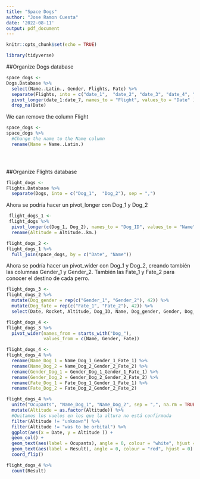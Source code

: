 ```yaml
---
title: "Space Dogs"
author: "Jose Ramon Cuesta"
date: '2022-08-11'
output: pdf_document
---
```


```r
knitr::opts_chunk$set(echo = TRUE)
```

```r
library(tidyverse)
```


##Organize Dogs database
```r
space_dogs <- 
Dogs.Database %>% 
  select(Name..Latin., Gender, Flights, Fate) %>% 
  separate(Flights, into = c("date_1",  "date_2", "date_3", "date_4", "date_5", "date_6", "date_7"), sep = ",") %>% 
  pivot_longer(date_1:date_7, names_to = "Flight", values_to = "Date" ) %>% 
  drop_na(Date)
```
We can remove the column Flight
```r
space_dogs <- 
space_dogs %>% 
  #Change the name to the Name column
  rename(Name = Name..Latin.) 


  
```


##Organize Flights database
```r
flight_dogs <- 
Flights.Database %>% 
  separate(Dogs, into = c("Dog_1",  "Dog_2"), sep = ",")
```

Ahora se podría hacer un pivot_longer con Dog_1 y Dog_2
```r
 flight_dogs_1 <- 
 flight_dogs %>% 
  pivot_longer(c(Dog_1, Dog_2), names_to = "Dog_ID", values_to = "Name") %>% 
  rename(Altitude = Altitude..km.)
```

```r
flight_dogs_2 <- 
flight_dogs_1 %>% 
  full_join(space_dogs, by = c("Date", "Name"))
```

Ahora se podría hacer un pivot_wider con Dog_1 y Dog_2, creando también las columnas Gender_1 y Gender_2. También las Fate_1 y Fate_2 para conocer el destino de cada perro.
```r
flight_dogs_3 <- 
flight_dogs_2 %>% 
  mutate(Dog_gender = rep(c("Gender_1", "Gender_2"), 42)) %>% 
  mutate(Dog_fate = rep(c("Fate_1", "Fate_2"), 42)) %>% 
  select(Date, Rocket, Altitude, Dog_ID, Name, Dog_gender, Gender, Dog_fate, Fate, Result, Notes)
```

```r
flight_dogs_4 <- 
flight_dogs_3 %>% 
  pivot_wider(names_from = starts_with("Dog_"), 
              values_from = c(Name, Gender, Fate))
```

```r
flight_dogs_4 <- 
flight_dogs_4 %>% 
  rename(Name_Dog_1 = Name_Dog_1_Gender_1_Fate_1) %>% 
  rename(Name_Dog_2 = Name_Dog_2_Gender_2_Fate_2) %>% 
  rename(Gender_Dog_1 = Gender_Dog_1_Gender_1_Fate_1) %>% 
  rename(Gender_Dog_2 = Gender_Dog_2_Gender_2_Fate_2) %>% 
  rename(Fate_Dog_1 = Fate_Dog_1_Gender_1_Fate_1) %>% 
  rename(Fate_Dog_2 = Fate_Dog_2_Gender_2_Fate_2)
```

```r
flight_dogs_4 %>% 
  unite("Ocupants", "Name_Dog_1", "Name_Dog_2", sep = ",", na.rm = TRUE) %>% 
  mutate(Altitude = as.factor(Altitude)) %>%
  #Quitamos los vuelos en los que la altura no está confirmada
  filter(Altitude != "unknown") %>% 
  filter(Altitude != "was to be orbital") %>% 
  ggplot(aes(x = Date, y = Altitude )) + 
  geom_col() +
  geom_text(aes(label = Ocupants), angle = 0, colour = "white", hjust = 0.9) +
  geom_text(aes(label = Result), angle = 0, colour = "red", hjust = 0) +
  coord_flip()
```

```r
flight_dogs_4 %>% 
  count(Result)
```

